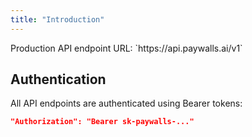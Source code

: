 ```yaml
---
title: "Introduction"
---
```


<Note>
  Production API endpoint URL: `https://api.paywalls.ai/v1`
</Note>

## Authentication

All API endpoints are authenticated using Bearer tokens:

```json
"Authorization": "Bearer sk-paywalls-..."
```